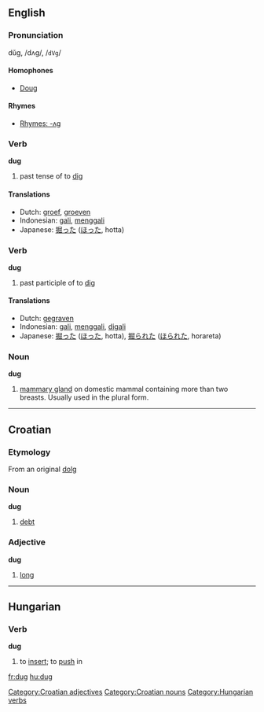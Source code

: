 ==English==
===Pronunciation===
dŭg, /dʌɡ/, /<tt>dVg</tt>/

====Homophones====
*[[Doug]]

====Rhymes====
*[[Rhymes:English:-ʌɡ|Rhymes: -ʌɡ]]

===Verb===
'''dug'''
# past tense of to [[dig]]

====Translations====
*Dutch: [[groef]], [[groeven]]
*Indonesian: [[gali]], [[gali|menggali]]
*Japanese: [[掘った]] ([[ほった]], hotta)

===Verb===
'''dug'''
# past participle of to [[dig]]

====Translations====
*Dutch: [[gegraven]]
*Indonesian: [[gali]], [[gali|menggali]], [[gali|digali]]
*Japanese: [[掘った]] ([[ほった]], hotta), [[掘られた]] ([[ほられた]], horareta)

===Noun===
'''dug'''

# [[mammary gland]] on domestic mammal containing more than two breasts. Usually used in the plural form.


----

==Croatian==
===Etymology===
From an original [[dolg]]
===Noun===
'''dug'''

#[[debt]]

===Adjective===
'''dug'''

#[[long]]

[[Category:Croatian adjectives]]
[[Category:Croatian nouns]]


----

==Hungarian==

===Verb===
'''dug'''
#to [[insert]]; to [[push]] in

[[Category:Hungarian verbs]]

[[fr:dug]]
[[hu:dug]]